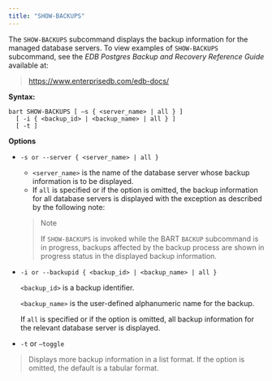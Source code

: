 ```yaml
---
title: "SHOW-BACKUPS"
---
```




The `SHOW-BACKUPS` subcommand displays the backup information for the managed database servers. To view examples of `SHOW-BACKUPS` subcommand, see the *EDB Postgres Backup and Recovery Reference Guide* available at:

> <https://www.enterprisedb.com/edb-docs/>

**Syntax:**

``` text
bart SHOW-BACKUPS [ –s { <server_name> | all } ]
  [ -i { <backup_id> | <backup_name> | all } ]
  [ -t ]
```

**Options**

  - `-s or --server { <server_name> | all }`
    
      - `<server_name>` is the name of the database server whose backup information is to be displayed.
      - If `all` is specified or if the option is omitted, the backup information for all database servers is displayed with the exception as described by the following note:
    
    > 
    > 
    > <div class="note">
    > 
    > <div class="title">
    > 
    > Note
    > 
    > </div>
    > 
    > If `SHOW-BACKUPS` is invoked while the BART `BACKUP` subcommand is in progress, backups affected by the backup process are shown in progress status in the displayed backup information.
    > 
    > </div>

  - `-i or --backupid { <backup_id> | <backup_name> | all }`
    
    `<backup_id>` is a backup identifier.
    
    `<backup_name>` is the user-defined alphanumeric name for the backup.
    
    If `all` is specified or if the option is omitted, all backup information for the relevant database server is displayed.

  - `-t` or `–toggle`

> Displays more backup information in a list format. If the option is omitted, the default is a tabular format.
